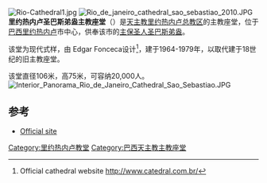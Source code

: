 {{Coord|22|54|37.11|S|43|10|51.10|W|display=title}}
[[File:Rio-Cathedral1.jpg|thumb]]
[[File:Rio_de_janeiro_cathedral_sao_sebastiao_2010.JPG|thumb]]
'''里约热内卢圣巴斯弟盎主教座堂'''（{{lang-pt|'''''Catedral de São Sebastião do Rio de Janeiro'''''}}）是[[天主教里约热内卢总教区|天主教里约热内卢总教区]]的主教座堂，位于[[巴西|巴西]][[里约热内卢|里约热内卢]]市中心，供奉该市的[[主保圣人|主保圣人]][[圣巴斯弟盎|圣巴斯弟盎]]。

该堂为现代式样，由 Edgar Fonceca设计<ref>Official cathedral website http://www.catedral.com.br/</ref>，建于1964-1979年，以取代建于18世纪的旧主教座堂。

该堂直径106米，高75米，可容纳20,000人。
[[File:Interior_Panorama_Rio_de_Janeiro_Cathedral_Sao_Sebastiao.JPG|thumb]]

== 参考 ==
{{reflist|colwidth=30em}}
* {{pt icon}} [http://www.catedral.com.br/ Official site]

[[Category:里约热内卢教堂|Category:里约热内卢教堂]]
[[Category:巴西天主教主教座堂|Category:巴西天主教主教座堂]]